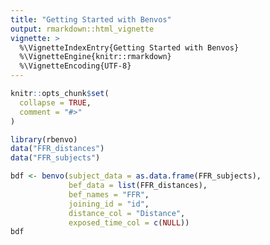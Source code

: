 ```yaml
---
title: "Getting Started with Benvos"
output: rmarkdown::html_vignette
vignette: >
  %\VignetteIndexEntry{Getting Started with Benvos}
  %\VignetteEngine{knitr::rmarkdown}
  %\VignetteEncoding{UTF-8}
---
```


```r
knitr::opts_chunk$set(
  collapse = TRUE,
  comment = "#>"
)
```

```r
library(rbenvo)
data("FFR_distances")
data("FFR_subjects")
```

```r
bdf <- benvo(subject_data = as.data.frame(FFR_subjects),
             bef_data = list(FFR_distances),
             bef_names = "FFR",
             joining_id = "id",
             distance_col = "Distance",
             exposed_time_col = c(NULL))
bdf
```

